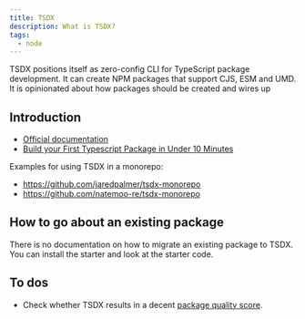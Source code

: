 ```yaml
---
title: TSDX
description: What is TSDX?
tags:
  - node
---
```


TSDX positions itself as zero-config CLI for TypeScript package development. It
can create NPM packages that support CJS, ESM and UMD. It is opinionated about
how packages should be created and wires up

## Introduction

- [Official documentation](https://tsdx.io/)
- [Build your First Typescript Package in Under 10 Minutes](https://dev.to/g_abud/publish-a-typescript-package-in-under-10-minutes-4940)

Examples for using TSDX in a monorepo:

- https://github.com/jaredpalmer/tsdx-monorepo
- https://github.com/natemoo-re/tsdx-monorepo

## How to go about an existing package

There is no documentation on how to migrate an existing package to TSDX. You can
install the starter and look at the starter code.

## To dos

- Check whether TSDX results in a decent
  [package quality score](https://docs.skypack.dev/package-authors/package-checks).
